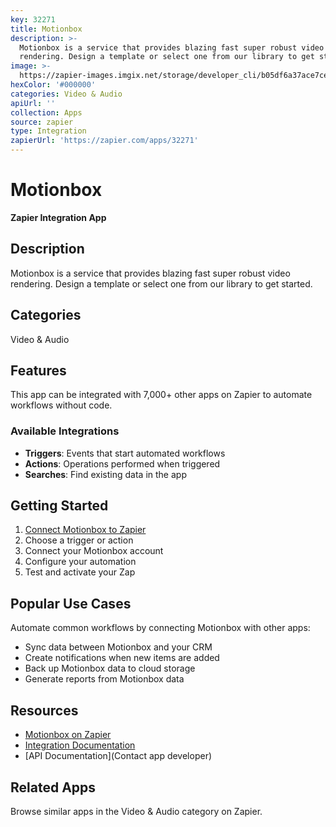 ```yaml
---
key: 32271
title: Motionbox
description: >-
  Motionbox is a service that provides blazing fast super robust video
  rendering. Design a template or select one from our library to get started.
image: >-
  https://zapier-images.imgix.net/storage/developer_cli/b05df6a37ace7ced96675cdd90448bff_2.png?auto=format%2Ccompress&ixlib=python-3.0.0&q=50
hexColor: '#000000'
categories: Video & Audio
apiUrl: ''
collection: Apps
source: zapier
type: Integration
zapierUrl: 'https://zapier.com/apps/32271'
---
```

# Motionbox

**Zapier Integration App**

## Description

Motionbox is a service that provides blazing fast super robust video rendering. Design a template or select one from our library to get started.

## Categories

Video & Audio

## Features

This app can be integrated with 7,000+ other apps on Zapier to automate workflows without code.

### Available Integrations

- **Triggers**: Events that start automated workflows
- **Actions**: Operations performed when triggered
- **Searches**: Find existing data in the app

## Getting Started

1. [Connect Motionbox to Zapier](https://zapier.com/apps/32271)
2. Choose a trigger or action
3. Connect your Motionbox account
4. Configure your automation
5. Test and activate your Zap

## Popular Use Cases

Automate common workflows by connecting Motionbox with other apps:

- Sync data between Motionbox and your CRM
- Create notifications when new items are added
- Back up Motionbox data to cloud storage
- Generate reports from Motionbox data

## Resources

- [Motionbox on Zapier](https://zapier.com/apps/32271)
- [Integration Documentation](https://zapier.com/apps/32271/integrations)
- [API Documentation](Contact app developer)

## Related Apps

Browse similar apps in the Video & Audio category on Zapier.
